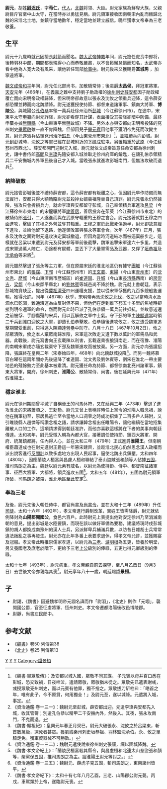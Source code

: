 '''尉元'''{{BD|413年||493年|9月3日|catIdx=W}}，胡姓'''[[尉迟氏|尉迟氏]]'''，字'''苟仁'''，[[代人|代人]]，[[北魏|北魏]]将领、大臣。尉元家族為鮮卑大族，父親尉目斤官至中山太守，在當時亦以勇猛見稱。尉元領軍接收因南朝宋內亂而叛歸北魏的宋淮北土地，並鎮守當地數年，穩定當地並建立威信。晚年獲孝文帝奉為三老敬養。

== 生平 ==
尉元十九歲時就己因擅長[[射箭|射箭]]而聞名。[[魏太武帝|魏太武帝]][[神䴥|神䴥]]年间，尉元擔任虎贲中郎将，後轉羽林中郎，期間都表現得小心而恭敬嚴肅，以不會鬆懈怠惰而知名，太武帝亦看中他為人寛大及有風采，讓他转任驾部[[给事中|给事中]]。尉元後來又獲赐爵'''富城男''' ，加寧遠將軍。

[[魏文成帝|魏文成帝]][[和平_(北魏)|和平]]年间，尉元任北部尚书，加散騎常侍；後进爵'''太昌侯'''，拜冠軍將軍。[[天安_(北魏)|天安]]元年（466年），在義嘉之難中支持劉子勛政權的[[徐州_(三國至明朝)|徐州]][[刺史|刺史]][[薛安都|薛安都]]因子勛政權覆亡而向宋明帝政權歸降，但宋明帝卻故意以張永及沈攸之領重兵迎降，這令薛安都恐懼並轉而向北魏請降。尉元遂獲授使持節、都督東道諸軍事、鎮南大將軍、'''博陵公'''，與城陽公[[孔伯恭|孔伯恭]]率領一萬兵赴徐州治所[[彭城|彭城]]（今江蘇徐州市）。在途中，宋東平太守[[申纂|申纂]]向尉元詐降，尉元卻看穿其計謀，表面接受其投降卻暗中防備，最終申纂亦據[[無鹽縣|無鹽縣]]（今山東東平無鹽故城）不降。另外本亦與安都向宋明帝投降的兗州刺史[[畢眾敬|畢眾敬]]雖一直不肯降魏，但卻因兒子[[畢元賓|畢元賓]]因他事不獲明帝免死而改變主意，尉元遂派兵佔領兗州治所[[瑕丘|瑕丘]]（今山東兗州市東北）<ref>《魏書·畢眾敬傳》：及安都以城入國，眾敬不同其謀。 子元賓以母并百口悉在彭城，恐交致禍，日夜啼泣，遣請眾敬，眾敬猶未從之。眾敬先已遣表謝彧，彧授眾敬兗州刺史，而以元賓有他罪，獨不捨之。眾敬拔刀斫柱曰：「皓首之年，唯有此子，今不原貸，何用獨全！」及尉元至，遂以城降。元遣將入城，事定。</ref>，並繼續兵向彭城。尉元到彭城時，沈攸之等軍已經在彭城附近的[[下磕戍|下磕戍]]駐屯，另置輜重於[[武原|武原]]（今江蘇邳州市西北）。薛安都開門迎尉元入城，尉元就依文成帝旨意任命安都為徐州刺史，讓中書侍郎[[高閭|高閭]]及[[李璨|李璨]]先隨安都入城並取走徐州府庫的鑰匙，在讓孔伯恭領精兵二千安撫城內外軍民後自己才入城。當晚張永就進攻彭城南門，但無法攻破而退兵<ref>《資治通鑑·卷一三一》：魏尉元至彭城，薛安都出迎。元遣李璨與安都先入城，收其管籥；別遣孔伯恭以精甲二千安撫內外，然後入。其夜，張永攻南門，不克而退。</ref>。

=== 納降破敵 ===
尉元接管彭城後並不禮待薛安都，這令薛安都有叛離之心，但因尉元早作防備而無法實行，安都只得大額賄賂尉元並殺掉女婿裴祖隆替自己頂罪。尉元見張永仍然據險，強攻只會折損兵力，就命李璨與安都留守彭城，自己率領精兵軍進攻[[呂梁|呂梁]]（今江蘇徐州市東南）的宋龍驤將軍[[謝善居|謝善居]]，善居投奔在茱萸（今江蘇徐州市東北）的散騎侍郎[[張引|張引]]，二人遂進而與在武原守輜重的王穆之會合。尉元接著就對王穆之四面進攻，擊破了其穆之外營並奪其輜重。王穆之軍於此戰死傷過半，尉元卻故意緩下進攻，並給他留下退路，他遂領敗軍與張永等軍會合。次年（467年）正月，張永及沈攸之面對尉元進攻決定棄城撤退，但因為當時河道結冰而被逼棄船步走，這樣就在呂梁以東遭到尉元及薛安都等軍前後截擊，魏軍追擊宋軍達六十多里，共造成宋軍過萬人陣亡，沿途都有屍體，並丟下了大量軍需品及武器，又俘了[[垣恭祖|垣恭祖]]及[[沈承伯|沈承伯]]等宋將<ref>《魏書·顯祖紀》：皇興元年春正月癸巳，尉元大破張永、沈攸之於呂梁東，斬首數萬級，凍死者甚眾。獲劉彧秦州刺史垣恭祖、羽林監沈承伯。永、攸之單騎走免。獲軍資器械不可勝數。」</ref>。

尉元雖然擊退了張永等主力軍，但在原屬宋廷的淮北地區仍有據守[[團城|團城]]（今江蘇徐州市東北）的[[張讜|張讜]]、[[下邳|下邳]]（今江蘇邳州市）的[[王玄載|王玄載]]、[[東陽|東陽]]（今山東[[青州市|青州市]]）的[[沈文秀|沈文秀]]、[[歷城|歷城]]（今山東濟南市歷城區）的[[崔道固|崔道固]]、[[升城|升城]]（今山東[[長清縣|長清縣]]西南）的[[房崇吉|房崇吉]]、[[梁鄒|梁鄒]]（今山東鄒平縣北）的[[劉休賓|劉休賓]]等城邑尚不降於魏。尉元就上書朝廷，表示彭城物資缺乏，提出從[[冀州|冀]][[相州_(中國)|相]][[濟州_(北魏)|濟]][[兗州_(古代)|兗]]四州運糧支援，並以從宋軍俘獲的九百多艘船隻運輸，獲得允許。同年（467年）秋季，宋明帝再派沈攸之北伐，攸之以當時清水及泗水已乾涸，難通漕運為由反對但不果，但他們在走到離下邳五十多里的焦墟時卻接到明帝還軍的命令，然而尉元此時已派了孔伯恭領一萬兵前往抵抗，並故意送還之前被俘、手腳傷殘的宋兵，用以瓦解攸之軍中士氣。守下邳的軍主[[陳顯達|陳顯達]]當時領二千兵到雎口迎攸之大軍，卻遭孔伯恭擊敗，伯恭隨後進攻攸之，攸之遭受魏軍追擊期間受重創，只得逃入陳顯達營壘中防守。八月十八日（467年10月2日），攸之部眾潰敗，攸之本人棄眾南歸淮陰，宋軍這次敗走又遺下數以萬計的軍需品和武器。此戰後，尉元寫書向王玄載陳以利害，玄載遂乘夜狼狽南走，而在宿豫、淮陽的南朝宋軍戍亦隨玄載棄守下邳及魏軍進攻而被放棄。另一方面，尉元亦向張讜招降，張讜終在皇興二年（宋泰始四年，468年）向北魏獻城投降<ref>《資治通鑑·卷一三二》：魏尉元遣使說東徐州刺史張讜，讜以團城降魏。</ref>。而另一魏將慕容白曜在這兩年間亦先後逼降了崔道固、沈文秀及劉休賓等，劉宋在淮北一帶主要地邑的殘餘勢力至此基本被肅清。尉元獲任命為持節、都督徐南北兗州諸軍事，鎮東大將軍，開府，徐州刺史，'''淮陽公'''、散騎常侍、尚書。後在延興元年（471年）假淮陽王。

=== 穩定淮北 ===
尉元在徐州期間曾平滅了自稱晉王的司馬休符，又在延興三年（473年）擊退了進攻淮北的宋將蕭順之、王勑懃。尉元又曾上表稱許時任上黨令的淮陽人韓念祖，說他在魏軍初至，原居民逃亡至令當地人口凋零之時成功招集了二百多戶人歸附，又引睢陵縣人趙憐等稱讚念祖之語，請求讓韓念祖出任睢陽令，讓他繼續在當地招集離散人口的工作。這項請求得到朝廷准許，而他亦喜歡這樣將在下者的美事向朝廷傳達。太和初年，尉元受徵入朝為內都大官，接著調任使持節、鎮西大將軍、開府、統萬鎮都將，任內得人心，並在太和三年（479年）正式進爵'''淮陽王'''。但南朝權臣蕭道成也在尉元進封王爵這一年篡宋建齊，並趁淮北民心仍然思念漢人政權而派出說客進行[[反間計|反間計]]以致多處地方出現人民起事，逼使北魏出兵鎮壓。太和四年（480年），因應蘭陵人桓富與昌慮人桓和聯結了泰山盜賊張和顏等人佔據[[五固|五固]]，推司馬朗之為主，魏廷以尉元素有威名，以尉元為使持節、侍中、都督南征諸軍事、征西大將軍、大都將，領兵進攻五固<ref>《魏書·孝文帝紀上》：「蘭陵民桓富殺其縣令，與昌慮桓和北連太山羣盜張和顏等，聚黨保五固，推司馬朗之為主。詔淮陽王尉元等討之。」</ref>。太和五年（481年），五固為尉元領軍所破，司馬朗之被殺，淮北地區至此安定<ref>《資治通鑑·卷一三五》：魏尉元、薛虎子克五固，斬司馬朗之，東南諸州皆平。</ref>。

=== 奉為三老 ===
及後，尉元先後入朝任侍中、都官尚書及[[尚書令|尚書令]]，並在太和十三年（489年）升任[[司徒|司徒]]。太和十六年（492年），孝文帝進行爵制改革，異姓王皆需降爵，尉元就依例降封為'''山陽郡開國公'''，食邑六百戶。此時尉元上表提出他對安定徐州乃至消滅南朝的意見，提出彭城是水陸要鎮，而現在該以做好軍備為要務，建議將現時戍彭城鎮的胡人都換成南豫州的漢人士兵，另派鮮卑兵補滿兵數，以防昔日雜胡士兵常常違法叛亂之事再發生。尉元亦在此年多番上表要求退休，得孝文帝允許，並獲賜宴及冠服。孝文帝此時推崇儒家孝道，以尉元為[[三老|三老]]、[[游明根|游明根]]為五更，皆養於明堂，另又養國老及庶老於階下，更給予三老[[上公|上公]]級別的俸祿，五更也得元卿級別的俸祿。

太和十七年（493年），尉元病重，孝文帝親自前去探望，至八月乙酉日（9月3日）去世後文帝亦親臨其喪<ref>《魏書·孝文帝紀下》：太和十有七年八月乙酉，三老、山陽郡公尉元薨。丙戌，車駕類於上帝，遂臨尉元喪。</ref>。尉元享年八十一歲，朝廷賜諡'''景桓'''。

== 子 ==
*尉詡，《魏書》因避魏孝明帝元詡名諱而作「尉羽」，《北史》則作「元翊」，襲開國公爵，官至征虜將軍、恆州刺史。孝文帝遷都洛陽後改邑博陵郡。
*尉靜，尚書左民郎中。

==参考文献==
* 《[[魏書|魏書]]》卷50 列傳第38
* 《[[北史|北史]]》卷25 列傳第13
{{reflist}}


[[Category:北魏武官|Y]]
[[Category:谥景桓|Y]]
[[Category:尉姓|Y]]
[[Category:諡景桓|Category:諡景桓]]